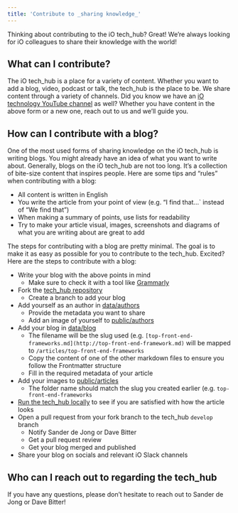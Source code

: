 ```yaml
---
title: 'Contribute to _sharing knowledge_'
---
```


Thinking about contributing to the iO tech_hub? Great! We’re always looking for iO colleagues to share their knowledge with the world!

## What can I contribute?

The iO tech_hub is a place for a variety of content. Whether you want to add a blog, video, podcast or talk, the tech_hub is the place to be. We share content through a variety of channels. Did you know we have an [iO technology YouTube channel](https://www.youtube.com/channel/UCNhy3hGzwMfbtX3Ei8Htcpg) as well?
Whether you have content in the above form or a new one, reach out to us and we’ll guide you.

## How can I contribute with a blog?

One of the most used forms of sharing knowledge on the iO tech_hub is writing blogs. You might already have an idea of what you want to write about. Generally, blogs on the iO tech_hub are not too long. It’s a collection of bite-size content that inspires people. Here are some tips and “rules” when contributing with a blog:

- All content is written in English
- You write the article from your point of view (e.g. “I find that…` instead of “We find that”)
- When making a summary of points, use lists for readability
- Try to make your article visual, images, screenshots and diagrams of what you are writing about are great to add

The steps for contributing with a blog are pretty minimal. The goal is to make it as easy as possible for you to contribute to the tech_hub. Excited? Here are the steps to contribute with a blog:

- Write your blog with the above points in mind
  - Make sure to check it with a tool like [Grammarly](https://www.grammarly.com/)
- Fork the [tech_hub repository](https://github.com/iodigital-com/io-technology)
  - Create a branch to add your blog
- Add yourself as an author in [data/authors](https://github.com/iodigital-com/io-technology/tree/develop/data/authors)
  - Provide the metadata you want to share
  - Add an image of yourself to [public/authors](https://github.com/iodigital-com/io-technology/tree/develop/public/authors)
- Add your blog in [data/blog](https://github.com/iodigital-com/io-technology/tree/develop/data/blog)
  - The filename will be the slug used (e.g. `[top-front-end-frameworks.md](http://top-front-end-framework.md)` will be mapped to `/articles/top-front-end-frameworks`
  - Copy the content of one of the other markdown files to ensure you follow the Frontmatter structure
  - Fill in the required metadata of your article
- Add your images to [public/articles](https://github.com/iodigital-com/io-technology/tree/develop/public/articles)
  - The folder name should match the slug you created earlier (e.g. `top-front-end-frameworks`
- [Run the tech_hub locally](https://github.com/iodigital-com/io-technology) to see if you are satisfied with how the article looks
- Open a pull request from your fork branch to the tech_hub `develop` branch
  - Notify Sander de Jong or Dave Bitter
  - Get a pull request review
  - Get your blog merged and published
- Share your blog on socials and relevant iO Slack channels

## Who can I reach out to regarding the tech_hub

If you have any questions, please don’t hesitate to reach out to Sander de Jong or Dave Bitter!
